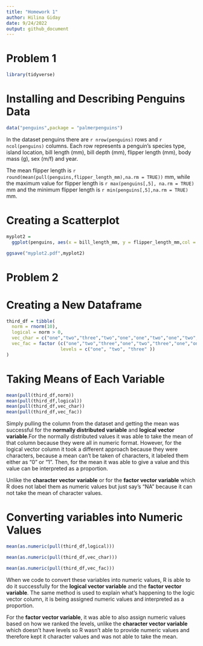 ```yaml
---
title: "Homework 1"
author: Hilina Giday 
date: 9/24/2022
output: github_document
---
```


# Problem 1 

```r
library(tidyverse)
```

# Installing and Describing Penguins Data 

```r
data("penguins",package = "palmerpenguins")

```

In the dataset penguins there are `r nrow(penguins)` rows and `r ncol(penguins)` columns.
Each row represents a penguin's  species type, island location, bill length (mm), bill depth (mm), flipper length (mm), body mass (g), sex (m/f) and year. 


The mean flipper length is `r round(mean(pull(penguins,flipper_length_mm),na.rm = TRUE))` mm, while the maximum value for flipper length is `r max(penguins[,5], na.rm = TRUE)` mm and the minimum flipper length is `r min(penguins[,5],na.rm = TRUE)` mm.


# Creating a Scatterplot 

```r

myplot2 = 
  ggplot(penguins, aes(x = bill_length_mm, y = flipper_length_mm,col = species)) + geom_point() 

ggsave("myplot2.pdf",myplot2)

```


# Problem 2 

# Creating a New Dataframe

```r
third_df = tibble(
  norm = rnorm(10),
  logical = norm > 0, 
  vec_char = c("one","two","three","two","one","one","two","one","two","three"),
  vec_fac = factor (c("one","two","three","one","two","three","one","one","two","three"),
                    levels = c("one", "two", "three" ))
)
```

# Taking Means of Each Variable 

```r
mean(pull(third_df,norm))
mean(pull(third_df,logical))
mean(pull(third_df,vec_char))
mean(pull(third_df,vec_fac))
```

Simply pulling the column from the dataset and getting the mean was successful for the **normally distributed variable** and **logical vector variable**.For the  normally distributed values it was able to take the mean of that column because they were all in numeric format. However, for the logical vector column it took a different approach because they were characters, because a mean can't be taken of characters, it labeled them either as "0" or "1". Then, for the mean it was able to give a value and this value can be interpreted as a proportion. 

Unlike the **character vector variable** or for the **factor vector variable** which R does not label them as numeric values but just say's "NA" because it can not take the mean of character values.

# Converting variables into Numeric Values  

```r
mean(as.numeric(pull(third_df,logical)))

mean(as.numeric(pull(third_df,vec_char)))

mean(as.numeric(pull(third_df,vec_fac)))

```

When we code to convert these variables into numeric values, R is able to do it successfully for the **logical vector variable** and the **factor vector variable**. The same method is used to explain what's happening to the logic vector column, it is being assigned numeric values and interpreted as a proportion. 

For the **factor vector variable**, it was able to also assign numeric values based on how we ranked the levels, unlike the **character vector variable** which doesn't have levels so R wasn't able to provide numeric values and therefore kept it character values and was not able to take the mean. 


